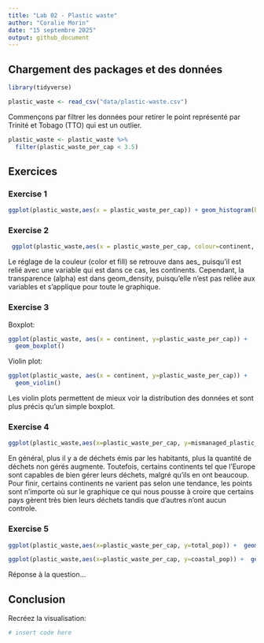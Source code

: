 ```yaml
---
title: "Lab 02 - Plastic waste"
author: "Coralie Morin"
date: "15 septembre 2025"
output: github_document
---
```

## Chargement des packages et des données

```r
library(tidyverse)

```

```r
plastic_waste <- read_csv("data/plastic-waste.csv")
```

Commençons par filtrer les données pour retirer le point représenté par Trinité et Tobago (TTO) qui est un outlier.

```r
plastic_waste <- plastic_waste %>%
  filter(plastic_waste_per_cap < 3.5)
```


## Exercices

### Exercise 1

```r
ggplot(plastic_waste,aes(x = plastic_waste_per_cap)) + geom_histogram(binwidth = 0.2) + facet_wrap( ~ continent )
```
 
 
### Exercise 2

```r
 ggplot(plastic_waste,aes(x = plastic_waste_per_cap, colour=continent, fill=continent))+ geom_density (alpha=0.4)

```

Le réglage de la couleur (color et fill) se retrouve dans aes_ puisqu'il est relié avec une variable qui est dans ce cas, les continents. Cependant, la transparence (alpha) est dans geom_density, puisqu'elle n'est pas reliée aux variables et s'applique pour toute le graphique.

### Exercise 3

Boxplot:

```r
ggplot(plastic_waste, aes(x = continent, y=plastic_waste_per_cap)) +
  geom_boxplot()
```

Violin plot:

```r
ggplot(plastic_waste, aes(x = continent, y=plastic_waste_per_cap)) +
  geom_violin()
```

Les violin plots permettent de mieux voir la distribution des données et sont plus précis qu'un simple boxplot.

### Exercise 4


```r
ggplot(plastic_waste,aes(x=plastic_waste_per_cap, y=mismanaged_plastic_waste_per_cap, color=continent)) +  geom_point()

```

En général, plus il y a de déchets émis par les habitants, plus la quantité de déchets non gérés augmente. Toutefois, certains continents tel que l'Europe sont capables de bien gérer leurs déchets, malgré qu'ils en ont beaucoup. Pour finir, certains continents ne varient pas selon une tendance, les points sont n'importe où sur le graphique ce qui nous pousse à croire que certains pays gèrent très bien leurs déchets tandis que d'autres n'ont aucun controle.

### Exercise 5


```r
ggplot(plastic_waste,aes(x=plastic_waste_per_cap, y=total_pop)) +  geom_point()
```

```r
ggplot(plastic_waste,aes(x=plastic_waste_per_cap, y=coastal_pop)) +  geom_point()
```

Réponse à la question...

## Conclusion

Recréez la visualisation:

```r
# insert code here
```
